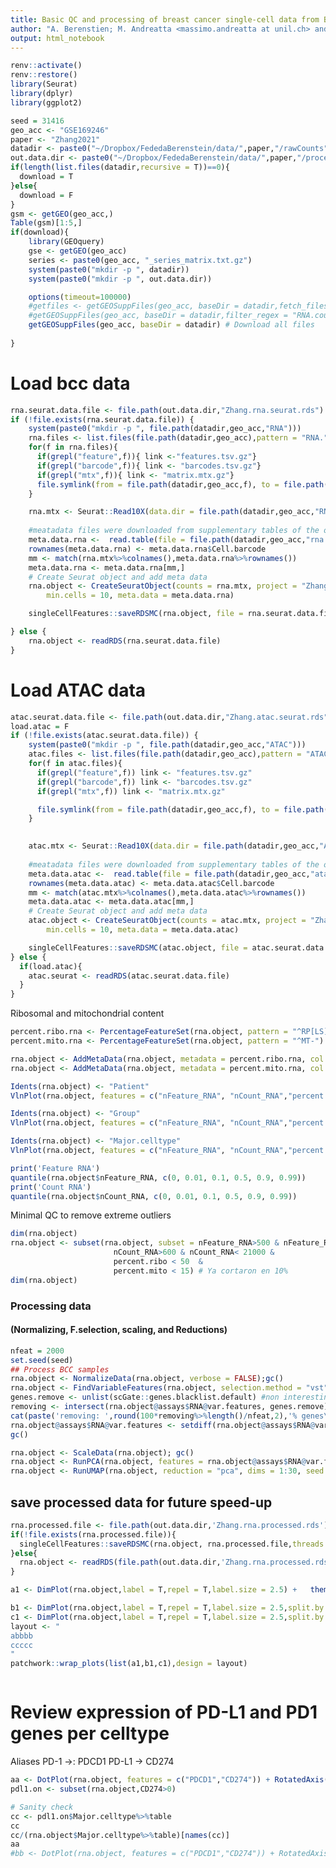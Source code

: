 ```yaml
---
title: Basic QC and processing of breast cancer single-cell data from Basses et al. (Nature Medicine 2021) 
author: "A. Berenstien; M. Andreatta <massimo.andreatta at unil.ch> and S. Carmona <santiago.carmona at unil.ch>"
output: html_notebook
---
```


```r
renv::activate()
renv::restore()
library(Seurat)
library(dplyr)
library(ggplot2)

```



```r
seed = 31416
geo_acc <- "GSE169246"
paper <- "Zhang2021" 
datadir <- paste0("~/Dropbox/FededaBerenstein/data/",paper,"/rawCounts")
out.data.dir <- paste0("~/Dropbox/FededaBerenstein/data/",paper,"/processed")
if(length(list.files(datadir,recursive = T))==0){
  download = T
}else{
  download = F
}
gsm <- getGEO(geo_acc,)
Table(gsm)[1:5,]
if(download){
    library(GEOquery)
    gse <- getGEO(geo_acc)
    series <- paste0(geo_acc, "_series_matrix.txt.gz")
    system(paste0("mkdir -p ", datadir))
    system(paste0("mkdir -p ", out.data.dir))

    options(timeout=100000)
    #getfiles <- getGEOSuppFiles(geo_acc, baseDir = datadir,fetch_files = F)
    #getGEOSuppFiles(geo_acc, baseDir = datadir,filter_regex = "RNA.counts") #the heaviest one
    getGEOSuppFiles(geo_acc, baseDir = datadir) # Download all files
    
}
```

# Load bcc data
```r
rna.seurat.data.file <- file.path(out.data.dir,"Zhang.rna.seurat.rds")
if (!file.exists(rna.seurat.data.file)) {
    system(paste0("mkdir -p ", file.path(datadir,geo_acc,"RNA")))
    rna.files <- list.files(file.path(datadir,geo_acc),pattern = "RNA.")
    for(f in rna.files){
      if(grepl("feature",f)){ link <-"features.tsv.gz"}
      if(grepl("barcode",f)){ link <- "barcodes.tsv.gz"}
      if(grepl("mtx",f)){ link <- "matrix.mtx.gz"}
      file.symlink(from = file.path(datadir,geo_acc,f), to = file.path(datadir,geo_acc,"RNA",link))
    }

    rna.mtx <- Seurat::Read10X(data.dir = file.path(datadir,geo_acc,"RNA"),gene.column=1)
    
    #meatadata files were downloaded from supplementary tables of the original mauscript (xlsx format) and manually converted to tsv
    meta.data.rna <-  read.table(file = file.path(datadir,geo_acc,"rna.metadata.tsv"),sep = "\t",header = T)
    rownames(meta.data.rna) <- meta.data.rna$Cell.barcode
    mm <- match(rna.mtx%>%colnames(),meta.data.rna%>%rownames())
    meta.data.rna <- meta.data.rna[mm,]
    # Create Seurat object and add meta data
    rna.object <- CreateSeuratObject(counts = rna.mtx, project = "Zhang.RNA",
        min.cells = 10, meta.data = meta.data.rna)

    singleCellFeatures::saveRDSMC(rna.object, file = rna.seurat.data.file,threads = 32)

} else {
    rna.object <- readRDS(rna.seurat.data.file)
}
```

# Load ATAC data
```r
atac.seurat.data.file <- file.path(out.data.dir,"Zhang.atac.seurat.rds")
load.atac = F
if (!file.exists(atac.seurat.data.file)) {
    system(paste0("mkdir -p ", file.path(datadir,geo_acc,"ATAC")))
    atac.files <- list.files(file.path(datadir,geo_acc),pattern = "ATAC.")
    for(f in atac.files){
      if(grepl("feature",f)) link <- "features.tsv.gz"
      if(grepl("barcode",f)) link <- "barcodes.tsv.gz"
      if(grepl("mtx",f)) link <- "matrix.mtx.gz"

      file.symlink(from = file.path(datadir,geo_acc,f), to = file.path(datadir,geo_acc,"ATAC",link))
    }

    
    atac.mtx <- Seurat::Read10X(data.dir = file.path(datadir,geo_acc,"ATAC"),gene.column=1)
    
    #meatadata files were downloaded from supplementary tables of the original mauscript (xlsx format) and manually converted to tsv
    meta.data.atac <-  read.table(file = file.path(datadir,geo_acc,"atac.metadata.tsv"),sep = "\t",header = T)
    rownames(meta.data.atac) <- meta.data.atac$Cell.barcode
    mm <- match(atac.mtx%>%colnames(),meta.data.atac%>%rownames())
    meta.data.atac <- meta.data.atac[mm,]
    # Create Seurat object and add meta data
    atac.object <- CreateSeuratObject(counts = atac.mtx, project = "Zhang.ATAC",
        min.cells = 10, meta.data = meta.data.atac)

    singleCellFeatures::saveRDSMC(atac.object, file = atac.seurat.data.file,threads = 32)
} else {
  if(load.atac){
    atac.seurat <- readRDS(atac.seurat.data.file)
  }
}

```




Ribosomal and mitochondrial content

```r
percent.ribo.rna <- PercentageFeatureSet(rna.object, pattern = "^RP[LS]")
percent.mito.rna <- PercentageFeatureSet(rna.object, pattern = "^MT-")

rna.object <- AddMetaData(rna.object, metadata = percent.ribo.rna, col.name = "percent.ribo")
rna.object <- AddMetaData(rna.object, metadata = percent.mito.rna, col.name = "percent.mito")

Idents(rna.object) <- "Patient"
VlnPlot(rna.object, features = c("nFeature_RNA", "nCount_RNA","percent.ribo","percent.mito"), ncol = 2, pt.size=0)

Idents(rna.object) <- "Group"
VlnPlot(rna.object, features = c("nFeature_RNA", "nCount_RNA","percent.ribo","percent.mito"), ncol = 2, pt.size=0)

Idents(rna.object) <- "Major.celltype"
VlnPlot(rna.object, features = c("nFeature_RNA", "nCount_RNA","percent.ribo","percent.mito"), ncol = 2, pt.size=0)

print('Feature RNA')
quantile(rna.object$nFeature_RNA, c(0, 0.01, 0.1, 0.5, 0.9, 0.99))
print('Count RNA')
quantile(rna.object$nCount_RNA, c(0, 0.01, 0.1, 0.5, 0.9, 0.99))
```



Minimal QC to remove extreme outliers
```r
dim(rna.object)
rna.object <- subset(rna.object, subset = nFeature_RNA>500 & nFeature_RNA<6000 & 
                       nCount_RNA>600 & nCount_RNA< 21000 &
                       percent.ribo < 50  &
                       percent.mito < 15) # Ya cortaron en 10%
dim(rna.object)
```


### Processing data 
#### (Normalizing, F.selection, scaling, and Reductions)
```r
nfeat = 2000
set.seed(seed)
## Process BCC samples
rna.object <- NormalizeData(rna.object, verbose = FALSE);gc()
rna.object <- FindVariableFeatures(rna.object, selection.method = "vst", nfeatures = nfeat, verbose = FALSE);gc()
genes.remove <- unlist(scGate::genes.blacklist.default) #non interesting and/or technical artifact-associated genes
removing <- intersect(rna.object@assays$RNA@var.features, genes.remove)
cat(paste('removing: ',round(100*removing%>%length()/nfeat,2),'% genes\n' ))#, file = con, append =T)
rna.object@assays$RNA@var.features <- setdiff(rna.object@assays$RNA@var.features, genes.remove)
gc()

rna.object <- ScaleData(rna.object); gc()
rna.object <- RunPCA(rna.object, features = rna.object@assays$RNA@var.features, ndims.print = 1:5, nfeatures.print = 5); gc()
rna.object <- RunUMAP(rna.object, reduction = "pca", dims = 1:30, seed.use=seed); gc()

```


## save processed data for future speed-up 
```r
rna.processed.file <- file.path(out.data.dir,'Zhang.rna.processed.rds')
if(!file.exists(rna.processed.file)){
  singleCellFeatures::saveRDSMC(rna.object, rna.processed.file,threads = 32)
}else{
  rna.object <- readRDS(file.path(out.data.dir,'Zhang.rna.processed.rds'))
}

```


```r
a1 <- DimPlot(rna.object,label = T,repel = T,label.size = 2.5) +   theme(legend.key.size = unit(0.3, 'cm')) +labs(subtitle = "Zhang RNA data") 

b1 <- DimPlot(rna.object,label = T,repel = T,label.size = 2.5,split.by = "Group") +   theme(legend.key.size = unit(0.3, 'cm')) +labs(subtitle = "Timepoint") 
c1 <- DimPlot(rna.object,label = T,repel = T,label.size = 2.5,split.by = "Tissue") +   theme(legend.key.size = unit(0.3, 'cm')) +labs(subtitle = "Tissue") 
layout <- "
abbbb
ccccc
"
patchwork::wrap_plots(list(a1,b1,c1),design = layout)



```

# Review expression of PD-L1 and PD1 genes per celltype
Aliases
PD-1 ->: PDCD1
PD-L1 -> CD274
```r
aa <- DotPlot(rna.object, features = c("PDCD1","CD274")) + RotatedAxis()  +  theme(aspect.ratio = 1) + ggtitle("RNA")
pdl1.on <- subset(rna.object,CD274>0)

# Sanity check
cc <- pdl1.on$Major.celltype%>%table
cc
cc/(rna.object$Major.celltype%>%table)[names(cc)]
aa
#bb <- DotPlot(rna.object, features = c("PDCD1","CD274")) + RotatedAxis() + theme(aspect.ratio = 1) + ggtitle("SCC")
```




